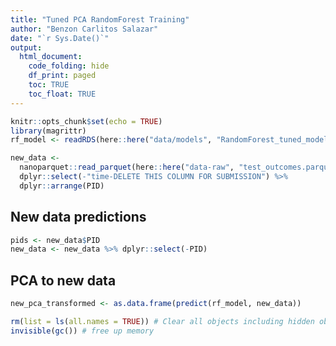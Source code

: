 ---
title: "Tuned PCA RandomForest Training"
author: "Benzon Carlitos Salazar"
date: "`r Sys.Date()`"
output: 
  html_document:
    code_folding: hide
    df_print: paged
    toc: TRUE
    toc_float: TRUE
---

<style>
.main-container {
    width: 95%;
    max-width: unset;
}
</style>

```{r setup, include=FALSE}
knitr::opts_chunk$set(echo = TRUE)
library(magrittr)
rf_model <- readRDS(here::here("data/models", "RandomForest_tuned_model.rds"))

new_data <- 
  nanoparquet::read_parquet(here::here("data-raw", "test_outcomes.parquet")) %>%
  dplyr::select(-"time-DELETE THIS COLUMN FOR SUBMISSION") %>%
  dplyr::arrange(PID)
```

## New data predictions

```{r new_preds}
pids <- new_data$PID
new_data <- new_data %>% dplyr::select(-PID)
```

## PCA to new data

```{r pca_new}
new_pca_transformed <- as.data.frame(predict(rf_model, new_data))
```

```{r disconnect_save, include=FALSE}

rm(list = ls(all.names = TRUE)) # Clear all objects including hidden objects
invisible(gc()) # free up memory
```
